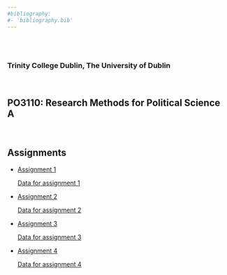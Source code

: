 ```yaml
---
#bibliography:
#- 'bibliography.bib'
---
```


<br>
<br>

### Trinity College Dublin, The University of Dublin

<br>

## **PO3110: Research Methods for Political Science A**

<br>

## \center Assignments


- [Assignment 1](PO3110/Assignments/MT_HW1.pdf)

     [Data for assignment 1](PO3110/Assignments/Dataset_HE_MT03.sav)

- [Assignment 2](PO3110/Assignments/MT_HW2.pdf)

     [Data for assignment 2](PO3110/Assignments/Dataset_MT_HW2.sav)


- [Assignment 3](PO3110/Assignments/MT_HW3.pdf)

     [Data for assignment 3](PO3110/Assignments/MT08_Data_INES.sav)


- [Assignment 4](PO3110/Assignments/MT_HW4.pdf)

     [Data for assignment 4](PO3110/Assignments/Norris.sav)
